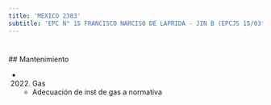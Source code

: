 ```yaml
---
title: 'MEXICO 2383'
subtitle: 'EPC N° 15 FRANCISCO NARCISO DE LAPRIDA - JIN B (EPCJS 15/03°) - CENS N° 50'
---
```


#


 ## Mantenimiento

*  (2022) Gas 
    + Adecuación de inst de gas a normativa



